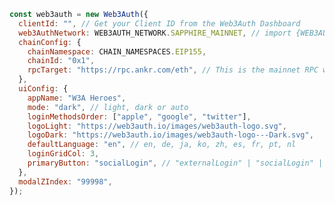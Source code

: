 ```javascript
const web3auth = new Web3Auth({
  clientId: "", // Get your Client ID from the Web3Auth Dashboard
  web3AuthNetwork: WEB3AUTH_NETWORK.SAPPHIRE_MAINNET, // import {WEB3AUTH_NETWORK} from "@web3auth/base";
  chainConfig: {
    chainNamespace: CHAIN_NAMESPACES.EIP155,
    chainId: "0x1",
    rpcTarget: "https://rpc.ankr.com/eth", // This is the mainnet RPC we have added, please pass on your own endpoint while creating an app
  },
  uiConfig: {
    appName: "W3A Heroes",
    mode: "dark", // light, dark or auto
    loginMethodsOrder: ["apple", "google", "twitter"],
    logoLight: "https://web3auth.io/images/web3auth-logo.svg",
    logoDark: "https://web3auth.io/images/web3auth-logo---Dark.svg",
    defaultLanguage: "en", // en, de, ja, ko, zh, es, fr, pt, nl
    loginGridCol: 3,
    primaryButton: "socialLogin", // "externalLogin" | "socialLogin" | "emailLogin"
  },
  modalZIndex: "99998",
});
```
